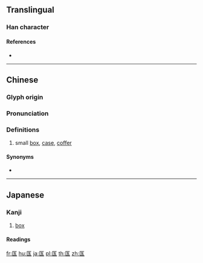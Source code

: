 {{character info/new}}
==Translingual==

===Han character===
{{Han char|rn=22|rad=匚|as=05|sn=7|four=|canj=SMGI|ids=⿷匚玉}}

====References====
* {{Han ref|kx=0153.300|dkj=02613|dj=0345.160|hdz=10084.070|uh=5324|ud=21284}}

----

==Chinese==
{{zh-forms}}

===Glyph origin===
{{Han etym}}

===Pronunciation===
{{zh-pron
|m=qū
|c=
|h=pfs=
|md=
|mn=
|w=
|mc=y
|oc=y
|cat=n
}}

===Definitions===
{{zh-hanzi}}

# small [[box]], [[case]], [[coffer]]

====Synonyms====
* {{zh-l|匣子}}

----

==Japanese==

===Kanji===
{{ja-kanji|grade=uc|rs=匚05}}

# [[box]]

====Readings====
{{ja-readings
|on=[[きゃく]] (kyaku), [[こく]] (koku)
|kun=[[はこ]] (hako)
}}

[[fr:匤]]
[[hu:匤]]
[[ja:匤]]
[[pl:匤]]
[[th:匤]]
[[zh:匤]]